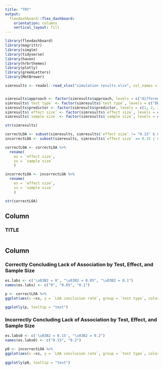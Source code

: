 ```yaml
---
title: "TRY"
output: 
  flexdashboard::flex_dashboard:
    orientation: columns
    vertical_layout: fill
---
```


```r
library(flexdashboard)
library(magrittr)
library(simglm)
library(tidyverse)
library(haven)
library(hrbrthemes)
library(plotly)
library(greekLetters)
library(MetBrewer)
```

```r

simresults <- readxl::read_xlsx("simulation results.xlsx", col_names = TRUE)


simresults$approach <- factor(simresults$approach, levels = c("difference based", "equivalence based"), ordered = FALSE)
simresults$`test type` <- factor(simresults$`test type`, levels = c("DB", "TOST", "AH"), ordered = TRUE)
simresults$predictor <- factor(simresults$predictor, levels = c(1, 2, 3, 4, 5), ordered = TRUE)
simresults$`effect size` <- factor(simresults$`effect size`, levels = c(0, 0.05, 0.1, 0.15, 0.2), ordered = TRUE)
simresults$`sample size` <- factor(simresults$`sample size`, levels = c(50, 75, 100, 250, 500, 1000), ordered = TRUE)

str(simresults)

correctLOA <- subset(simresults, simresults$`effect size` != "0.15" & simresults$`effect size` != "0.2") 
incorrectLOA <- subset(simresults, simresults$`effect size` == 0.15 | simresults$`effect size` == 0.2) 

correctLOA <- correctLOA %>% 
  rename(
    es = `effect size`,
    ss = `sample size`
    )

incorrectLOA <- incorrectLOA %>% 
  rename(
    es = `effect size`,
    ss = `sample size`
    )

str(correctLOA)

```


Column {data-width=650}
-----------------------------------------------------------------------

### TITLE

```r


```

Column {data-width=350}
-----------------------------------------------------------------------

### Correctly Concluding Lack of Association by Test, Effect, and Sample Size

```r

es.labs <- c('\u03B2 = 0', "\u03B2 = 0.05", "\u03B2 = 0.1")
names(es.labs) <- c("0", "0.05", "0.1")

p <- correctLOA %>%
ggplot(aes(x =ss, y = `LOA conclusion rate`, group = `test type`, color= `test type`, text = colnames(correctLOA))) + geom_line(aes(text= paste("Test: ",`test type`, "\n\u03B2 = ",es, "\nn: ", ss, "\nCorrect Conclusion Rate: ",100*`LOA conclusion rate`,"%", sep = "")  ), alpha= .5,size= 1, position=position_dodge(width=.1))+facet_wrap(~es, labeller = labeller(es= es.labs))+theme_minimal()+labs(y="Rate of Correct Negligible Effect Conclusions", x = "Sample Size")+ scale_color_manual(values=met.brewer("Isfahan1", 3))+theme(axis.text.x = element_text(angle=45,vjust = 1, hjust=1))
                                                                    
ggplotly(p, tooltip = "text")
```

### Incorrectly Concluding Lack of Association by Test, Effect, and Sample Size

```r

es.labs0 <- c('\u03B2 = 0.15', "\u03B2 = 0.2")
names(es.labs0) <- c("0.15", "0.2")

p0 <- incorrectLOA %>%
ggplot(aes(x =ss, y = `LOA conclusion rate`, group = `test type`, color= `test type`)) + geom_line(aes(text= paste("Test: ",`test type`, "\n\u03B2 = ",es, "\nn: ", ss, "\nIncorrect Conclusion Rate: ",100*`LOA conclusion rate`,"%", sep = "")  ), alpha= .5,size= 1, position=position_dodge(width=.1))+facet_wrap(~es, labeller = labeller(es= es.labs0))+theme_minimal()+labs(y="Rate of Incorrect Negligible Effect Conclusions", x = "Sample Size")+ scale_color_manual(values=met.brewer("Isfahan1", 3))+theme(axis.text.x = element_text(angle=45,vjust = 1, hjust=1))
                                                                    
ggplotly(p0, tooltip = "text")
```

